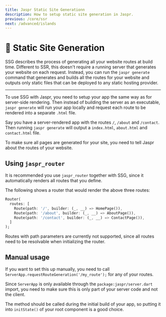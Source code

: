 ```yaml
---
title: Jaspr Static Site Generationn
description: How to setup static site generation in Jaspr.
previous: /core/ssr
next: /advanced/islands
---
```


# 📑 Static Site Generation

SSG describes the process of generating all your website routes at build time. Different to SSR, this doesn't require
a running server that generates your website on each request. Instead, you can run the `jaspr generate` command that generates
and builds all the routes for your website and outputs only static files that can be deployed to any static hosting provider.

---

To use SSG with Jaspr, you need to setup your app the same way as for server-side rendering. Then instead of building the
server as an executable, `jaspr generate` will run your app locally and request each route to be rendered into a separate `.html` file.

Say you have a server-rendered app with the routes `/`, `/about` and `/contact`. Then running `jaspr generate` will
output a `index.html`, `about.html` and `contact.html` file.

To make sure all pages are generated for your site, you need to tell Jaspr about the routes of your website.

## Using `jaspr_router`

It is recommended you use `jaspr_router` together with SSG, since it automatically renders all routes that you define.

The following shows a router that would render the above three routes:

```dart
Router(
  routes: [
    Route(path: '/', builder: (_, __) => HomePage()),
    Route(path: '/about', builder: (_, __) => AboutPage()),
    Route(path: '/contact', builder: (_, __) => ContactPage()),
  ]
);
```

<Info>
Routes with path parameters are currently not supported, since all routes need to be resolvable when initializing the router.
</Info>

## Manual usage

If you want to set this up manually, you need to call `ServerApp.requestRouteGeneration('/my_route');` for any of your routes.

Since `ServerApp` is only available through the `package:jaspr/server.dart` import, you need to make sure this is only part of your
server code and not the client.

The method should be called during the initial build of your app, so putting it into `initState()` of your root component is a good choice.
